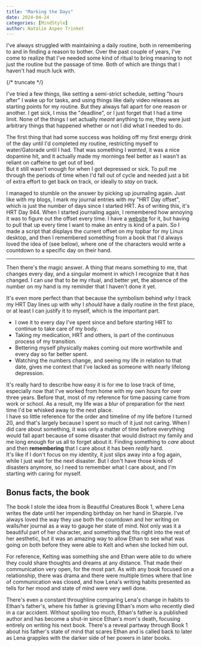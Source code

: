 ```yaml
---
title: "Marking the Days"
date: 2024-04-24
categories: [MindStyle]
author: Natalie Aspen Trinket
---
```


I've always struggled with maintaining a daily routine, both in remembering to and in finding a reason to bother. Over the past couple of years, I've come to realize that I've needed some kind of ritual to bring meaning to not just the routine but the passage of time. Both of which are things that I haven't had much luck with.  

{/* truncate */}
  
I've tried a few things, like setting a semi-strict schedule, setting "hours after" I wake up for tasks, and using things like daily video releases as starting points for my routine. But they always fall apart for one reason or another. I get sick, I miss the "deadline", or I just forget that I had a time limit. None of the things I set actually *meant* anything to me, they were just arbitrary things that happened whether or not I did what I needed to do.  
  
The first thing that had some success was holding off my first energy drink of the day until I'd completed my routine, restricting myself to water/Gatorade until I had. That was something I *wanted*, it was a nice dopamine hit, and it actually made my mornings feel better as I wasn't as reliant on caffeine to get out of bed.  
But it still wasn't enough for when I got depressed or sick. To pull me through the periods of time when I'd fall out of cycle and needed just a bit of extra effort to get back on track, or ideally to *stay* on track.  
  
I managed to stumble on the answer by picking up journaling again. Just like with my blogs, I mark my journal entries with my "HRT Day offset", which is just the number of days since I started HRT. As of writing this, it's HRT Day 944. When I started journaling again, I remembered how annoying it was to figure out the offset every time. I have a [website](https://ismovold.com/) for it, but having to pull that up every time I want to make an entry is kind of a pain. So I made a script that displays the current offset on my topbar for my Linux desktop, and then I remembered something from a book that I'd always loved the idea of (see below), where one of the characters would write a countdown to a specific day on their hand. 
  
--- 
  
Then there's the magic answer. A thing that means something to me, that changes every day, and a singular moment in which I recognize that it *has* changed. I can *use* that to be my ritual, and better yet, the absence of the number on my hand is my reminder that I haven't done it yet.  
  
It's even more perfect than that because the symbolism behind *why* I track my HRT Day lines up with why I *should* have a daily routine in the first place, or at least I can justify it to myself, which is the important part.  
 - I owe it to every day I've spent since and before starting HRT to continue to take care of my body. 
 - Taking my medication, HRT and others, is part of the continuous process of my transition. 
 - Bettering myself physically makes coming out more worthwhile and every day so far better spent. 
 - Watching the numbers change, and seeing my life in relation to that date, gives me context that I've lacked as someone with nearly lifelong depression. 
  
It's really hard to describe how easy it is for me to lose track of time, especially now that I've worked from home with my own hours for over three years. Before that, most of my reference for time passing came from work or school. As a result, my life was a blur of preparation for the next time I'd be whisked away to the next place.  
I have so little reference for the order and timeline of my life before I turned 20, and that's largely because I spent so much of it just not caring. When I did care about something, it was only a matter of time before everything would fall apart because of some disaster that would distract my family and me long enough for us all to forget about it. Finding something to *care* about and then **remembering** that I care about it has been *really* hard.  
It's like if I don't focus on my identity, it just slips away into a fog again, while I just wait for the next disaster. But I don't have those kinds of disasters anymore, so I need to remember what I care about, and I'm starting with caring for myself. 

## Bonus facts, the book

The book I stole the idea from is Beautiful Creatures Book 1, where Lena writes the date until her impending birthday on her hand in Sharpie. I've always loved the way they use both the countdown and her writing on walls/her journal as a way to gauge her state of mind. Not only was it a beautiful part of her character, and something that fits right into the rest of her aesthetic, but it was an amazing way to allow Ethan to see what was going on both before they were able to Kelt and when she locked him out.  
  
For reference, Kelting was something she and Ethan were able to do where they could share thoughts and dreams at any distance. That made their communication very open, for the most part. As with any book focused on a relationship, there was drama and there were multiple times where that line of communication was closed, and how Lena's writing habits presented as tells for her mood and state of mind were very well done.  
  
There's even a constant throughline comparing Lena's change in habits to Ethan's father's, where his father is grieving Ethan's mom who recently died in a car accident. Without spoiling too much, Ethan's father is a published author and has become a shut-in since Ethan's mom's death, focusing entirely on writing his next book. There's a reveal partway through Book 1 about his father's state of mind that scares Ethan and is called back to later as Lena grapples with the darker side of her powers in later books. 